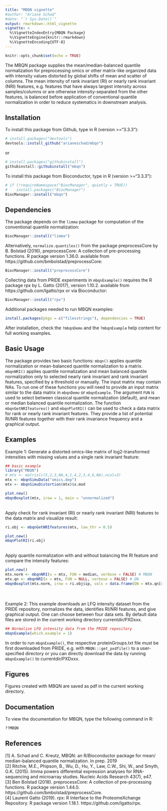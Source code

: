 ```yaml
---
title: "MBQN vignette"
#author: "Ariane Schad"
#date: "`r Sys.Date()`"
output: rmarkdown::html_vignette
vignette: >
  %\VignetteIndexEntry{MBQN Package}
  %\VignetteEngine{knitr::rmarkdown}
  %\VignetteEncoding{UTF-8}
---
```



```r
knitr::opts_chunk$set(echo = TRUE)
```

The MBQN package supplies the mean/median-balanced quantile normalization for preprocessing omics or other matrix-like organized data with intensity values distorted by global shifts of mean and scatter of columns. The mean intensity of rank invariant (RI) or nearly rank invariant (NRI) features, e.g. features that have always largest intensity across samples/columns or are otherwise intensity-separated from the other features, is balanced before application of conventional quantile normalization in order to reduce systematics in downstream analysis. 

## Installation
To install this package from Github, type in R (version >="3.3.3"): 
```r
# install.packages("devtools")
devtools::install_github("arianeschad/mbqn")
```
or 
```r
# install.packages("githubinstall")
githubinstall::githubinstall("mbqn")
```

To install this package from Bioconductor, type in R (version >="3.3.3"): 
```r
# if (!requireNamespace("BiocManager", quietly = TRUE))
#    install.packages("BiocManager")
BiocManager::install("mbqn")
```

## Dependencies
The package depends on the `limma` package for computation of the conventional quantile normalization: <br/>
```r
BiocManager::install("limma")
```
Alternatively, `normalize.quantiles()` from the package preprocessCore by B. Bolstad (2016),  preprocessCore: A collection of pre-processing functions. R package version 1.36.0. available from https://github.com/bmbolstad/preprocessCore: <br/>
```r
BiocManager::install("preprocessCore")
```


Collecting data from PRIDE experiments in `mbqnExample()` requires the R package rpx by L. Gatto (2017), version 1.10.2. available from https://github.com/lgatto/rpx or via Bioconductor: <br/>
```r
BiocManager::install("rpx")
```

Additional packages needed to run MBQN examples:  <br/>
```r
install.packages(pkgs = c("filesstrings"), dependencies = TRUE)
```

After installation, check the `?mbqnDemo` and the `?mbqnExample` help content for full working examples.

## Basic Usage
The package provides two basic functions: `mbqn()` applies quantile normalization or mean-balanced quantile normalization to a matrix. `mbqnNRI()` applies quantile normalization and mean balanced quantile normalization only to selected nearly rank invariant and rank invariant features, specified by a threshold or manually. The input matrix may contain NAs. To run one of these functions you will need to provide an input matrix similar to the data matrix in `mbqnDemo` or `mbqnExample`. The argument `FUN` is used to select between classical quantile normalization (default), and mean or median balanced quantile normalization. The function `mbqnGetNRIfeatures()` and `mbqnPlotRI()` can be used to check a data matrix for rank or nearly rank invariant features. They provide a list of potential RI/NRI features together with their rank invariance frequency and a graphical output. 

## Examples
Example 1: Generate a distorted omics-like matrix of log2-transformed intensities with missing values and a single rank invariant feature:
```r
## basic example
library("MBQN")
# mtx <- matrix(c(5,2,3,NA,4,1,4,2,3,4,6,NA),ncol=3)
mtx <- mbqnSimuData("omics.dep")
mtx <- mbqnSimuDistortion(mtx)$x.mod
```
```r
plot.new()
mbqnBoxplot(mtx, irow = 1, main = "unnormalized")
```
<br />
Apply check for rank invariant (RI) or nearly rank invariant (NRI) features to the data matrix and visualize result:
```r
ri.obj <- mbqnGetNRIfeatures(mtx, low_thr = 0.5)
```
```r
plot.new()
mbqnPlotRI(ri.obj)
```
<br />
Apply quantile normalization with and without balancing the RI feature and compare the intensity features: 
```r
plot.new()
mtx.norm <- mbqnNRI(x = mtx, FUN = median, verbose = FALSE) # MBQN
mtx.qn <- mbqnNRI(x = mtx, FUN = NULL, verbose = FALSE) # QN
mbqnBoxplot(mtx.norm, irow = ri.obj$ip, vals = data.frame(QN = mtx.qn[ri.obj$ip,]), main = "normalized")
```

<br /><br />
Example 2: This example downloads an LFQ intensity dataset from the PRIDE repository, normalizes the data, identifies RI/NRI features, and give graphical output. One can choose between four data sets. By default data files are stored in the current working directory currentdir/PXDxxx.

```r
## Normalize LFQ intensity data from the PRIDE repository
mbqnExample(which.example = 1)
```

In order to run `mbqnExample()`, the respective proteinGroups.txt file must be first downloaded from PRIDE, e.g. with `MBQN:::get_pxdfile()` to a user-specified directory or you can directly download the data by running `mbqnExample()` to currentdir/PXDxxx. 

## Figures
Figures created with MBQN are saved as pdf in the current working directory.

## Documentation
To view the documentation for MBQN, type the following command in R:

```r
??MBQN
```

## References
[1] A. Schad and C. Kreutz, MBQN: an R/Bioconductor package for mean/ median-balanced quantile normalization. In prep. 2019 <br/>
[2] Ritchie, M.E., Phipson, B., Wu, D., Hu, Y., Law, C.W., Shi, W., and Smyth, G.K. (2015). limma powers differential expression analyses for RNA-sequencing and microarray studies. Nucleic Acids Research 43(7), e47. <br/>
[3] Ben Bolstad (2018). preprocessCore: A collection of pre-processing functions. R package version 1.44.0. https://github.com/bmbolstad/preprocessCore. <br/>
[4] Laurent Gatto (2019). rpx: R Interface to the ProteomeXchange Repository. R package version 1.18.1. https://github.com/lgatto/rpx. 
